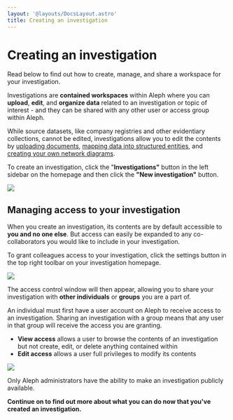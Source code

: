 ```yaml
---
layout: '@layouts/DocsLayout.astro'
title: Creating an investigation
---
```


# Creating an investigation

<p class="lead">
  Read below to find out how to create, manage, and share a workspace for your investigation.
</p>

Investigations are **contained workspaces** within Aleph where you can **upload**, **edit**, and **organize data** related to an investigation or topic of interest - and they can be shared with any other user or access group within Aleph.

While source datasets, like company registries and other evidentiary collections, cannot be edited, investigations allow you to edit the contents by [uploading documents](/guide/building-out-your-investigation/uploading-documents), [mapping data into structured entities](/guide/building-out-your-investigation/generating-multiple-entities-from-a-list), and [creating your own network diagrams](/guide/building-out-your-investigation/network-diagrams).

To create an investigation, click the "**Investigations"** button in the left sidebar on the homepage and then click the **"New investigation"** button.

<Image src="/assets/Screen Shot 2021-02-11 at 12.54.15.png" density={2} />

## Managing access to your investigation

When you create an investigation, its contents are by default accessible to **you and no one else**. But access can easily be expanded to any co-collaborators you would like to include in your investigation.

To grant colleagues access to your investigation, click the settings button in the top right toolbar on your investigation homepage.

<Image src="/assets/Screen Shot 2021-02-11 at 12.58.02.png" density={2} />

The access control window will then appear, allowing you to share your investigation with **other individuals** or **groups** you are a part of.

An individual must first have a user account on Aleph to receive access to an investigation. Sharing an investigation with a group means that any user in that group will receive the access you are granting.

- **View access** allows a user to browse the contents of an investigation but not create, edit, or delete anything contained within
- **Edit access** allows a user full privileges to modify its contents

<Image src="/assets/Screen Shot 2020-07-22 at 09.46.40.png" density={2} />

<Callout>Only Aleph administrators have the ability to make an investigation publicly available.</Callout>

**Continue on to find out more about what you can do now that you've created an investigation.**
